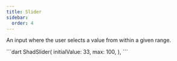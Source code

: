 ```yaml
---
title: Slider
sidebar:
  order: 4
---
```


An input where the user selects a value from within a given range.

<Preview src="https://shadcn-ui-playground.pages.dev/slider">
 ```dart
ShadSlider(
  initialValue: 33,
  max: 100,
),
```
</Preview>
